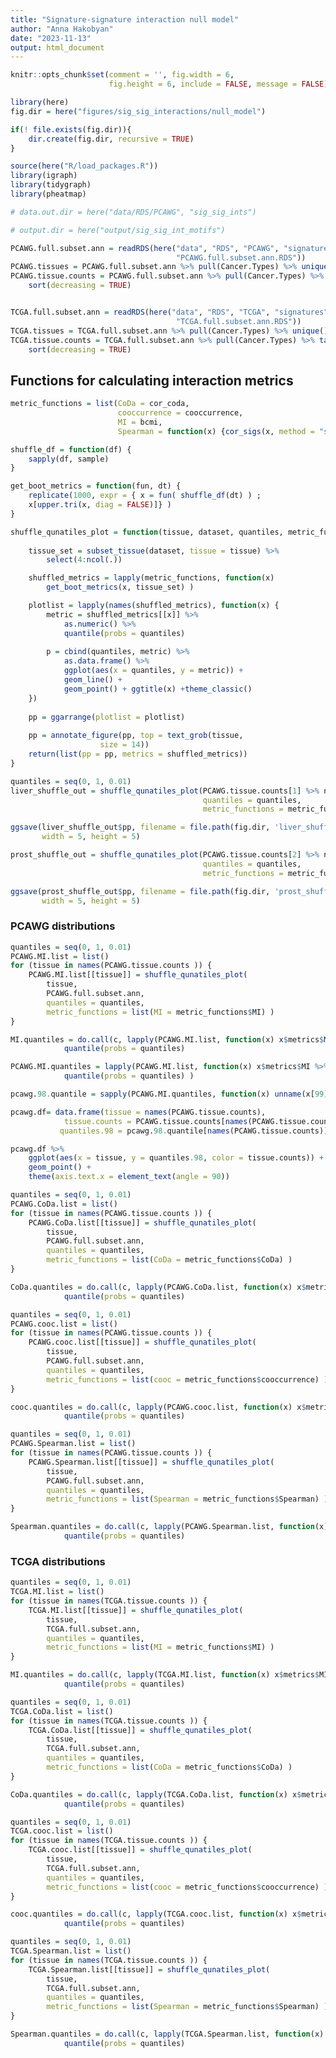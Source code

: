```yaml
---
title: "Signature-signature interaction null model"
author: "Anna Hakobyan"
date: "2023-11-13"
output: html_document
---
```


```r
knitr::opts_chunk$set(comment = '', fig.width = 6, 
                      fig.height = 6, include = FALSE, message = FALSE)
```

```r
library(here)
fig.dir = here("figures/sig_sig_interactions/null_model")

if(! file.exists(fig.dir)){
    dir.create(fig.dir, recursive = TRUE)
}

source(here("R/load_packages.R"))
library(igraph)
library(tidygraph)
library(pheatmap)

# data.out.dir = here("data/RDS/PCAWG", "sig_sig_ints")

# output.dir = here("output/sig_sig_int_motifs")
```


```r
PCAWG.full.subset.ann = readRDS(here("data", "RDS", "PCAWG", "signatures",
                                     "PCAWG.full.subset.ann.RDS"))
PCAWG.tissues = PCAWG.full.subset.ann %>% pull(Cancer.Types) %>% unique()
PCAWG.tissue.counts = PCAWG.full.subset.ann %>% pull(Cancer.Types) %>% table() %>% 
    sort(decreasing = TRUE)


TCGA.full.subset.ann = readRDS(here("data", "RDS", "TCGA", "signatures",
                                     "TCGA.full.subset.ann.RDS"))
TCGA.tissues = TCGA.full.subset.ann %>% pull(Cancer.Types) %>% unique()
TCGA.tissue.counts = TCGA.full.subset.ann %>% pull(Cancer.Types) %>% table() %>% 
    sort(decreasing = TRUE)
```

## Functions for calculating interaction metrics

```r
metric_functions = list(CoDa = cor_coda,
                        cooccurrence = cooccurrence,
                        MI = bcmi,
                        Spearman = function(x) {cor_sigs(x, method = "spearman")})

shuffle_df = function(df) {
    sapply(df, sample)   
}

get_boot_metrics = function(fun, dt) {
    replicate(1000, expr = { x = fun( shuffle_df(dt) ) ;
    x[upper.tri(x, diag = FALSE)]} )
}

shuffle_qunatiles_plot = function(tissue, dataset, quantiles, metric_functions) {
    
    tissue_set = subset_tissue(dataset, tissue = tissue) %>% 
        select(4:ncol(.))

    shuffled_metrics = lapply(metric_functions, function(x)
        get_boot_metrics(x, tissue_set) )

    plotlist = lapply(names(shuffled_metrics), function(x) {
        metric = shuffled_metrics[[x]] %>% 
            as.numeric() %>% 
            quantile(probs = quantiles)
        
        p = cbind(quantiles, metric) %>% 
            as.data.frame() %>% 
            ggplot(aes(x = quantiles, y = metric)) + 
            geom_line() + 
            geom_point() + ggtitle(x) +theme_classic() 
    })
    
    pp = ggarrange(plotlist = plotlist)
    
    pp = annotate_figure(pp, top = text_grob(tissue, 
                    size = 14))
    return(list(pp = pp, metrics = shuffled_metrics))
}
```


```r
quantiles = seq(0, 1, 0.01)
liver_shuffle_out = shuffle_qunatiles_plot(PCAWG.tissue.counts[1] %>% names, 
                                           quantiles = quantiles,
                                           metric_functions = metric_functions )

ggsave(liver_shuffle_out$pp, filename = file.path(fig.dir, 'liver_shuffle_metric_outs.pdf'),
       width = 5, height = 5)
```


```r
prost_shuffle_out = shuffle_qunatiles_plot(PCAWG.tissue.counts[2] %>% names, 
                                           quantiles = quantiles,
                                           metric_functions = metric_functions )

ggsave(prost_shuffle_out$pp, filename = file.path(fig.dir, 'prost_shuffle_metric_outs.pdf'),
       width = 5, height = 5)
```

### PCAWG distributions

```r
quantiles = seq(0, 1, 0.01)
PCAWG.MI.list = list()
for (tissue in names(PCAWG.tissue.counts )) {
    PCAWG.MI.list[[tissue]] = shuffle_qunatiles_plot(
        tissue, 
        PCAWG.full.subset.ann,
        quantiles = quantiles,
        metric_functions = list(MI = metric_functions$MI) )
}

MI.quantiles = do.call(c, lapply(PCAWG.MI.list, function(x) x$metrics$MI)) %>% as.numeric() %>% 
            quantile(probs = quantiles)

PCAWG.MI.quantiles = lapply(PCAWG.MI.list, function(x) x$metrics$MI %>% as.numeric() %>% 
            quantile(probs = quantiles) ) 

pcawg.98.quantile = sapply(PCAWG.MI.quantiles, function(x) unname(x[99] )) 

pcawg.df= data.frame(tissue = names(PCAWG.tissue.counts),
            tissue.counts = PCAWG.tissue.counts[names(PCAWG.tissue.counts)] %>% as.numeric(),
           quantiles.98 = pcawg.98.quantile[names(PCAWG.tissue.counts)])

pcawg.df %>%
    ggplot(aes(x = tissue, y = quantiles.98, color = tissue.counts)) + 
    geom_point() + 
    theme(axis.text.x = element_text(angle = 90))

```

```r
quantiles = seq(0, 1, 0.01)
PCAWG.CoDa.list = list()
for (tissue in names(PCAWG.tissue.counts )) {
    PCAWG.CoDa.list[[tissue]] = shuffle_qunatiles_plot(
        tissue, 
        PCAWG.full.subset.ann,
        quantiles = quantiles,
        metric_functions = list(CoDa = metric_functions$CoDa) )
}

CoDa.quantiles = do.call(c, lapply(PCAWG.CoDa.list, function(x) x$metrics$CoDa)) %>% as.numeric() %>% 
            quantile(probs = quantiles)
```


```r
quantiles = seq(0, 1, 0.01)
PCAWG.cooc.list = list()
for (tissue in names(PCAWG.tissue.counts )) {
    PCAWG.cooc.list[[tissue]] = shuffle_qunatiles_plot(
        tissue, 
        PCAWG.full.subset.ann,
        quantiles = quantiles,
        metric_functions = list(cooc = metric_functions$cooccurrence) )
}

cooc.quantiles = do.call(c, lapply(PCAWG.cooc.list, function(x) x$metrics$cooc)) %>% as.numeric() %>% 
            quantile(probs = quantiles)
```


```r
quantiles = seq(0, 1, 0.01)
PCAWG.Spearman.list = list()
for (tissue in names(PCAWG.tissue.counts )) {
    PCAWG.Spearman.list[[tissue]] = shuffle_qunatiles_plot(
        tissue, 
        PCAWG.full.subset.ann,
        quantiles = quantiles,
        metric_functions = list(Spearman = metric_functions$Spearman) )
}

Spearman.quantiles = do.call(c, lapply(PCAWG.Spearman.list, function(x) x$metrics$Spearman)) %>% as.numeric() %>% 
            quantile(probs = quantiles)
```


### TCGA distributions

```r
quantiles = seq(0, 1, 0.01)
TCGA.MI.list = list()
for (tissue in names(TCGA.tissue.counts )) {
    TCGA.MI.list[[tissue]] = shuffle_qunatiles_plot(
        tissue, 
        TCGA.full.subset.ann,
        quantiles = quantiles,
        metric_functions = list(MI = metric_functions$MI) )
}

MI.quantiles = do.call(c, lapply(TCGA.MI.list, function(x) x$metrics$MI)) %>% as.numeric() %>% 
            quantile(probs = quantiles)
```

```r
quantiles = seq(0, 1, 0.01)
TCGA.CoDa.list = list()
for (tissue in names(TCGA.tissue.counts )) {
    TCGA.CoDa.list[[tissue]] = shuffle_qunatiles_plot(
        tissue, 
        TCGA.full.subset.ann,
        quantiles = quantiles,
        metric_functions = list(CoDa = metric_functions$CoDa) )
}

CoDa.quantiles = do.call(c, lapply(TCGA.CoDa.list, function(x) x$metrics$CoDa)) %>% as.numeric() %>% 
            quantile(probs = quantiles)
```


```r
quantiles = seq(0, 1, 0.01)
TCGA.cooc.list = list()
for (tissue in names(TCGA.tissue.counts )) {
    TCGA.cooc.list[[tissue]] = shuffle_qunatiles_plot(
        tissue, 
        TCGA.full.subset.ann,
        quantiles = quantiles,
        metric_functions = list(cooc = metric_functions$cooccurrence) )
}

cooc.quantiles = do.call(c, lapply(TCGA.cooc.list, function(x) x$metrics$cooc)) %>% as.numeric() %>% 
            quantile(probs = quantiles)
```


```r
quantiles = seq(0, 1, 0.01)
TCGA.Spearman.list = list()
for (tissue in names(TCGA.tissue.counts )) {
    TCGA.Spearman.list[[tissue]] = shuffle_qunatiles_plot(
        tissue, 
        TCGA.full.subset.ann,
        quantiles = quantiles,
        metric_functions = list(Spearman = metric_functions$Spearman) )
}

Spearman.quantiles = do.call(c, lapply(TCGA.Spearman.list, function(x) x$metrics$Spearman)) %>% as.numeric() %>% 
            quantile(probs = quantiles)
```
